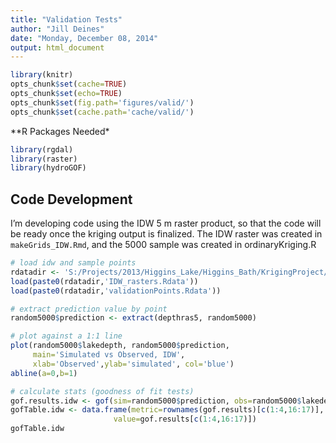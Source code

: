```yaml
---
title: "Validation Tests"
author: "Jill Deines"
date: "Monday, December 08, 2014"
output: html_document
---
```



```r
library(knitr)
opts_chunk$set(cache=TRUE)
opts_chunk$set(echo=TRUE)
opts_chunk$set(fig.path='figures/valid/')
opts_chunk$set(cache.path='cache/valid/')
```

**R Packages Needed*

```r
library(rgdal)
library(raster)
library(hydroGOF)
```


## Code Development
I'm developing code using the IDW 5 m raster product, so that the code will be ready once the kriging output is finalized. The IDW raster was created in `makeGrids_IDW.Rmd`, and the 5000 sample was created in ordinaryKriging.R

```r
# load idw and sample points
rdatadir <- 'S:/Projects/2013/Higgins_Lake/Higgins_Bath/KrigingProject/Higgins_Code/RData_Objects/IDWvolume/'
load(paste0(rdatadir,'IDW_rasters.Rdata'))
load(paste0(rdatadir,'validationPoints.Rdata'))

# extract prediction value by point
random5000$prediction <- extract(depthras5, random5000)

# plot against a 1:1 line
plot(random5000$lakedepth, random5000$prediction, 
     main='Simulated vs Observed, IDW',
     xlab='Observed',ylab='simulated', col='blue')
abline(a=0,b=1)

# calculate stats (goodness of fit tests)
gof.results.idw <- gof(sim=random5000$prediction, obs=random5000$lakedepth)
gofTable.idw <- data.frame(metric=rownames(gof.results)[c(1:4,16:17)],
                       value=gof.results[c(1:4,16:17)])
gofTable.idw
```



